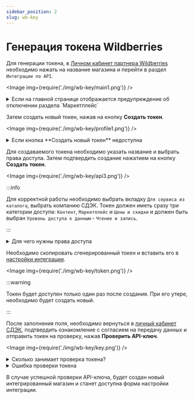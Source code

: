 ```yaml
---
sidebar_position: 2
slug: wb-key
---
```


# Генерация токена Wildberries

Для генерации токена, в [Личном кабинет партнера Wildberries](https://seller.wildberries.ru/) необходимо нажать
на название магазина и перейти в раздел `Интеграции по API`.

<Image img={require('./img/wb-key/main1.png')} />

<details>
    <summary>Если на главной странице отображается предупреждение об отключении раздела `Маркетплейс`</summary>

    <Image img={require('./img/wb-key/notice.png')} />

    Интеграция не сможет работать при отключенном разделе `Маркетплейс`. Необходимо выполнить предлагаемые действия
    для исправления настроек.

</details>

Затем создать новый токен, нажав на кнопку **Создать токен**.

<Image img={require('./img/wb-key/profile1.png')} />

<details>
    <summary>Если кнопка **Создать новый токен** недоступна</summary>

    <Image img={require('./img/wb-key/unavailable.png')} />

    При недоступности функционал создания нового токена, необходимо проверить права доступа используемого аккаунта
    или обратиться в техническую поддержку Wildberries.

</details>

Для создаваемого токена необходимо указать название и выбрать права доступа. Затем
подтвердить создание нажатием на кнопку **Создать токен**.

<Image img={require('./img/wb-key/api3.png')} />

:::info

Для корректной работы необходимо выбрать вкладку `Для сервиса из каталога`, выбрать компанию СДЭК. Токен должен иметь сразу три категории доступа: `Контент`, `Маркетплейс` и `Цены и скидки` и должен быть выбран `Уровень доступа к данным` -  `Чтение и запись`.

:::

<details>
    <summary>Для чего нужны права доступа</summary>

    - Доступ к категории `Контент` необходим для получения информации о габаритах товаров для накладной.
    - Доступ к категории `Маркетплейс` необходим для получения информации о заказах.
    - Доступ к категории `Цены и скидки` необходим для загрузки объявленной стоимости товара в накладную.
    - Благодаря отключенному параметру `Только на чтение` интеграция сможет изменять статус заказа при передаче его
    в доставку, а также вручению. При активном параметре, заказы **не будут вручены получателю**, а будут возвращены
    отправителю **с выставлением счета на оплату за полную стоимость доставки**.

</details>

Необходимо скопировать сгенерированный токен и вставить его в [настройки интеграции](https://lk.cdek.ru/integration).

<Image img={require('./img/wb-key/token.png')} />

:::warning

Токен будет доступен только один раз после создания. При его утере, необходимо будет создать новый.

:::

После заполнения поля, необходимо вернуться в [личный кабинет СДЭК](https://lk.cdek.ru), подтвердить ознакомление с
согласием на передачу данных и отправить токен на проверку, нажав **Проверить API-ключ**.

<Image img={require('./img/wb-key/key.png')} />

<details>
    <summary>Сколько занимает проверка токена?</summary>

    <Image img={require('./img/wb-key/check.png')} />

    Проверка токена занимает от 1 минуты до нескольких часов, в зависимости от нагрузки на сервер интеграции.

    Если проверка занимает более 24 часов, необходимо обратиться в [техническую поддержку СДЭК](mailto:integrator@cdek.ru).

</details>

<details>
    <summary>Ошибка проверки токена</summary>

    <Image img={require('./img/wb-key/error.png')} />

    В случае ошибки проверки токена, необходимо проверить правильность введенного токена и выданных ему прав доступа.
    При необходимости, требуется создать новый токен и повторить процедуру.

    Если проблема не решается, необходимо обратиться в [техническую поддержку СДЭК](mailto:integrator@cdek.ru)

</details>

В случае успешной проверки API-ключа, будет создан новый интегрированный магазин и станет доступна форма настройки
интеграции.
